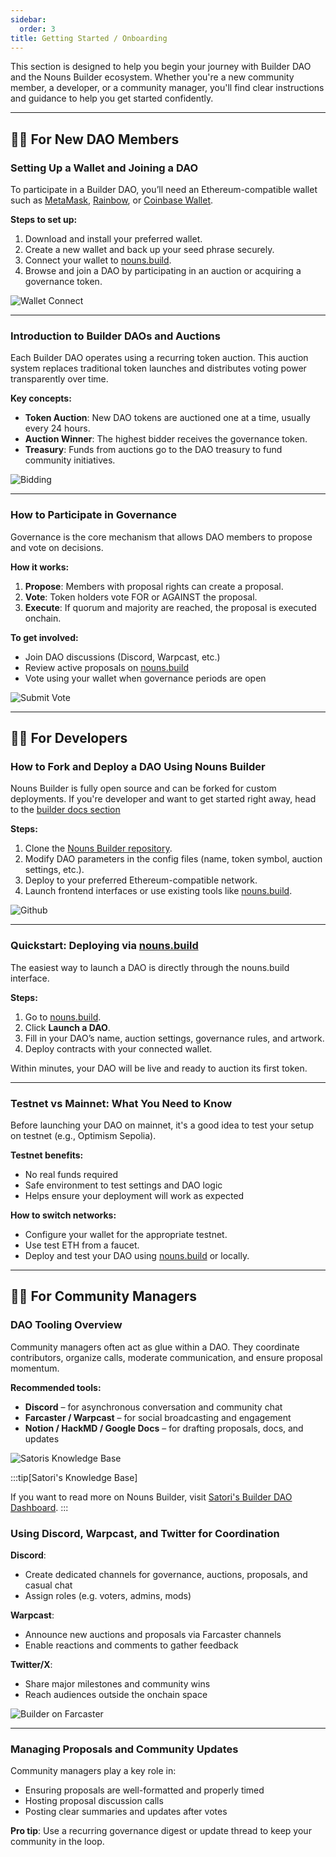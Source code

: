 ```yaml
---
sidebar:
  order: 3
title: Getting Started / Onboarding
---
```


This section is designed to help you begin your journey with Builder DAO and the Nouns Builder ecosystem. Whether you're a new community member, a developer, or a community manager, you'll find clear instructions and guidance to help you get started confidently.

---

## 🧑‍💻 For New DAO Members

### Setting Up a Wallet and Joining a DAO

To participate in a Builder DAO, you’ll need an Ethereum-compatible wallet such as [MetaMask](https://metamask.io/), [Rainbow](https://rainbow.me/), or [Coinbase Wallet](https://www.coinbase.com/wallet).

**Steps to set up:**

1. Download and install your preferred wallet.
2. Create a new wallet and back up your seed phrase securely.
3. Connect your wallet to [nouns.build](http://nouns.build/).
4. Browse and join a DAO by participating in an auction or acquiring a governance token.

![Wallet Connect](./public/onboarding/getting-startedOnboarding/wallet-connect.png)

---

### Introduction to Builder DAOs and Auctions

Each Builder DAO operates using a recurring token auction. This auction system replaces traditional token launches and distributes voting power transparently over time.

**Key concepts:**

- **Token Auction**: New DAO tokens are auctioned one at a time, usually every 24 hours.
- **Auction Winner**: The highest bidder receives the governance token.
- **Treasury**: Funds from auctions go to the DAO treasury to fund community initiatives.

![Bidding](./public/onboarding/getting-startedOnboarding/bidding.png)

---

### How to Participate in Governance

Governance is the core mechanism that allows DAO members to propose and vote on decisions.

**How it works:**

1. **Propose**: Members with proposal rights can create a proposal.
2. **Vote**: Token holders vote FOR or AGAINST the proposal.
3. **Execute**: If quorum and majority are reached, the proposal is executed onchain.

**To get involved:**

- Join DAO discussions (Discord, Warpcast, etc.)
- Review active proposals on [nouns.build](http://nouns.build/)
- Vote using your wallet when governance periods are open

![Submit Vote](./public/onboarding/getting-startedOnboarding/submit-vote.png)

---

## 🧑‍💻 For Developers

### How to Fork and Deploy a DAO Using Nouns Builder

Nouns Builder is fully open source and can be forked for custom deployments. If you're developer and want to get started right away, head to the [builder docs section](/contributors/intro_contributors.mdx)

**Steps:**

1. Clone the [Nouns Builder repository](https://github.com/nounsDAO/nouns-builder).
2. Modify DAO parameters in the config files (name, token symbol, auction settings, etc.).
3. Deploy to your preferred Ethereum-compatible network.
4. Launch frontend interfaces or use existing tools like [nouns.build](http://nouns.build/).

![Github](./public/onboarding/getting-startedOnboarding/github.png)

---

### Quickstart: Deploying via [nouns.build](http://nouns.build/)

The easiest way to launch a DAO is directly through the nouns.build interface.

**Steps:**

1. Go to [nouns.build](http://nouns.build/).
2. Click **Launch a DAO**.
3. Fill in your DAO’s name, auction settings, governance rules, and artwork.
4. Deploy contracts with your connected wallet.

Within minutes, your DAO will be live and ready to auction its first token.

---

### Testnet vs Mainnet: What You Need to Know

Before launching your DAO on mainnet, it's a good idea to test your setup on testnet (e.g., Optimism Sepolia).

**Testnet benefits:**

- No real funds required
- Safe environment to test settings and DAO logic
- Helps ensure your deployment will work as expected

**How to switch networks:**

- Configure your wallet for the appropriate testnet.
- Use test ETH from a faucet.
- Deploy and test your DAO using [nouns.build](http://nouns.build/) or locally.

---

## 🧑‍🎤 For Community Managers

### DAO Tooling Overview

Community managers often act as glue within a DAO. They coordinate contributors, organize calls, moderate communication, and ensure proposal momentum.

**Recommended tools:**

- **Discord** – for asynchronous conversation and community chat
- **Farcaster / Warpcast** – for social broadcasting and engagement
- **Notion / HackMD / Google Docs** – for drafting proposals, docs, and updates

![Satoris Knowledge Base](./public/onboarding/getting-startedOnboarding/Satoris_knowledge-base.png)

:::tip[Satori's Knowledge Base]

If you want to read more on Nouns Builder, visit [Satori's Builder DAO Dashboard](https://0xsatori.notion.site/Builder-DAO-Dashboard-a66f8a89dce64ed680a9c16eb2dec364).
:::


### Using Discord, Warpcast, and Twitter for Coordination

**Discord**:

- Create dedicated channels for governance, auctions, proposals, and casual chat
- Assign roles (e.g. voters, admins, mods)

**Warpcast**:

- Announce new auctions and proposals via Farcaster channels
- Enable reactions and comments to gather feedback

**Twitter/X**:

- Share major milestones and community wins
- Reach audiences outside the onchain space

![Builder on Farcaster](./public/onboarding/getting-startedOnboarding/builder-farcaster.png)

---

### Managing Proposals and Community Updates

Community managers play a key role in:

- Ensuring proposals are well-formatted and properly timed
- Hosting proposal discussion calls
- Posting clear summaries and updates after votes

**Pro tip**: Use a recurring governance digest or update thread to keep your community in the loop.
